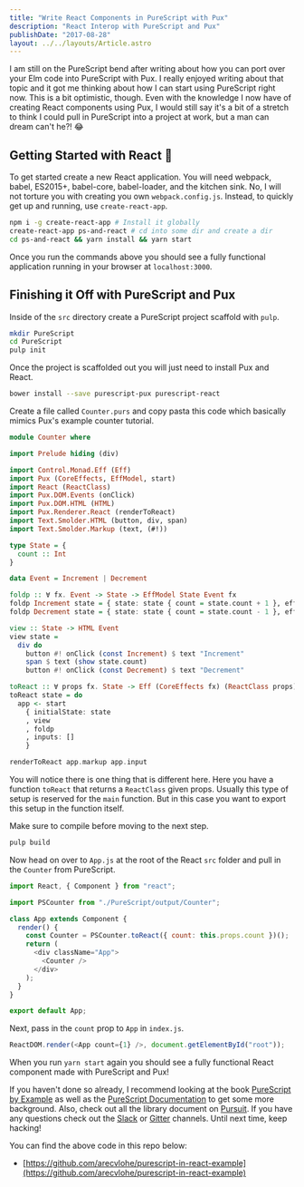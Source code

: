 ```yaml
---
title: "Write React Components in PureScript with Pux"
description: "React Interop with PureScript and Pux"
publishDate: "2017-08-28"
layout: ../../layouts/Article.astro
---
```


I am still on the PureScript bend after writing about how you can port over your Elm code into PureScript with Pux. I really enjoyed writing about that topic and it got me thinking about how I can start using PureScript right now. This is a bit optimistic, though. Even with the knowledge I now have of creating React components using Pux, I would still say it's a bit of a stretch to think I could pull in PureScript into a project at work, but a man can dream can't he?! 😂

## Getting Started with React 🚀

To get started create a new React application. You will need webpack, babel, ES2015+, babel-core, babel-loader, and the kitchen sink. No, I will not torture you with creating you own `webpack.config.js`. Instead, to quickly get up and running, use `create-react-app`.

```bash
npm i -g create-react-app # Install it globally
create-react-app ps-and-react # cd into some dir and create a dir
cd ps-and-react && yarn install && yarn start
```

Once you run the commands above you should see a fully functional application running in your browser at `localhost:3000`.

## Finishing it Off with PureScript and Pux

Inside of the `src` directory create a PureScript project scaffold with `pulp`.

```bash
mkdir PureScript
cd PureScript
pulp init
```

Once the project is scaffolded out you will just need to install Pux and React.

```bash
bower install --save purescript-pux purescript-react
```

Create a file called `Counter.purs` and copy pasta this code which basically mimics Pux's example counter tutorial.

```haskell
module Counter where

import Prelude hiding (div)

import Control.Monad.Eff (Eff)
import Pux (CoreEffects, EffModel, start)
import React (ReactClass)
import Pux.DOM.Events (onClick)
import Pux.DOM.HTML (HTML)
import Pux.Renderer.React (renderToReact)
import Text.Smolder.HTML (button, div, span)
import Text.Smolder.Markup (text, (#!))

type State = {
  count :: Int
}

data Event = Increment | Decrement

foldp :: ∀ fx. Event -> State -> EffModel State Event fx
foldp Increment state = { state: state { count = state.count + 1 }, effects: [] }
foldp Decrement state = { state: state { count = state.count - 1 }, effects: [] }

view :: State -> HTML Event
view state =
  div do
    button #! onClick (const Increment) $ text "Increment"
    span $ text (show state.count)
    button #! onClick (const Decrement) $ text "Decrement"

toReact :: ∀ props fx. State -> Eff (CoreEffects fx) (ReactClass props)
toReact state = do
  app <- start
    { initialState: state
    , view
    , foldp
    , inputs: []
    }

renderToReact app.markup app.input
```

You will notice there is one thing that is different here. Here you have a function `toReact` that returns a `ReactClass` given props. Usually this type of setup is reserved for the `main` function. But in this case you want to export this setup in the function itself.

Make sure to compile before moving to the next step.

```bash
pulp build
```

Now head on over to `App.js` at the root of the React `src` folder and pull in the `Counter` from PureScript.

```javascript
import React, { Component } from "react";

import PSCounter from "./PureScript/output/Counter";

class App extends Component {
  render() {
    const Counter = PSCounter.toReact({ count: this.props.count })();
    return (
      <div className="App">
        <Counter />
      </div>
    );
  }
}

export default App;
```

Next, pass in the `count` prop to `App` in `index.js`.

```javascript
ReactDOM.render(<App count={1} />, document.getElementById("root"));
```

When you run `yarn start` again you should see a fully functional React component made with PureScript and Pux!

If you haven't done so already, I recommend looking at the book [PureScript by Example](https://leanpub.com/purescript/read) as well as the [PureScript Documentation](https://github.com/purescript/documentation) to get some more background. Also, check out all the library document on [Pursuit](https://pursuit.purescript.org/). If you have any questions check out the [Slack](https://fpchat-invite.herokuapp.com/) or [Gitter](https://gitter.im/purescript/purescript) channels. Until next time, keep hacking!

You can find the above code in this repo below:

- [https://github.com/arecvlohe/purescript-in-react-example](https://github.com/arecvlohe/purescript-in-react-example)

